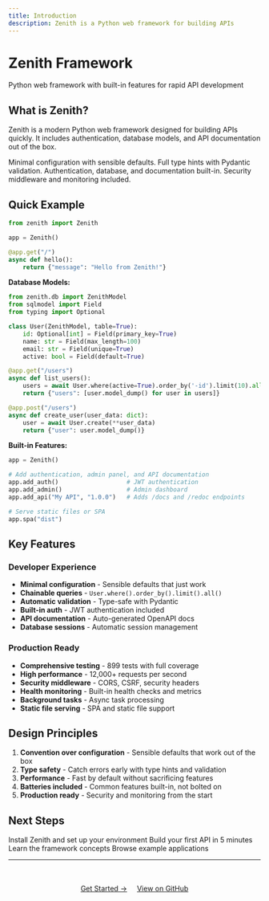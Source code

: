 ```yaml
---
title: Introduction
description: Zenith is a Python web framework for building APIs
---
```



<div class="hero">
  <h1> Zenith Framework</h1>
  <p>Python web framework with built-in features for rapid API development</p>
</div>

## What is Zenith?

Zenith is a modern Python web framework designed for building APIs quickly. It includes authentication, database models, and API documentation out of the box.

<CardGrid>
  <Card title="Fast to Code" icon="rocket">
    Minimal configuration with sensible defaults.
  </Card>
  <Card title="Type Safe" icon="shield">
    Full type hints with Pydantic validation.
  </Card>
  <Card title="Batteries Included" icon="puzzle">
    Authentication, database, and documentation built-in.
  </Card>
  <Card title="Production Ready" icon="check">
    Security middleware and monitoring included.
  </Card>
</CardGrid>

## Quick Example

```python
from zenith import Zenith

app = Zenith()

@app.get("/")
async def hello():
    return {"message": "Hello from Zenith!"}
```

**Database Models:**
```python
from zenith.db import ZenithModel
from sqlmodel import Field
from typing import Optional

class User(ZenithModel, table=True):
    id: Optional[int] = Field(primary_key=True)
    name: str = Field(max_length=100)
    email: str = Field(unique=True)
    active: bool = Field(default=True)

@app.get("/users")
async def list_users():
    users = await User.where(active=True).order_by('-id').limit(10).all()
    return {"users": [user.model_dump() for user in users]}

@app.post("/users")
async def create_user(user_data: dict):
    user = await User.create(**user_data)
    return {"user": user.model_dump()}
```

**Built-in Features:**
```python
app = Zenith()

# Add authentication, admin panel, and API documentation
app.add_auth()                   # JWT authentication
app.add_admin()                  # Admin dashboard
app.add_api("My API", "1.0.0")   # Adds /docs and /redoc endpoints

# Serve static files or SPA
app.spa("dist")
```

## Key Features

### Developer Experience

- **Minimal configuration** - Sensible defaults that just work
- **Chainable queries** - `User.where().order_by().limit().all()`
- **Automatic validation** - Type-safe with Pydantic
- **Built-in auth** - JWT authentication included
- **API documentation** - Auto-generated OpenAPI docs
- **Database sessions** - Automatic session management

### Production Ready

- **Comprehensive testing** - 899 tests with full coverage
- **High performance** - 12,000+ requests per second
- **Security middleware** - CORS, CSRF, security headers
- **Health monitoring** - Built-in health checks and metrics
- **Background tasks** - Async task processing
- **Static file serving** - SPA and static file support

## Design Principles

1. **Convention over configuration** - Sensible defaults that work out of the box
2. **Type safety** - Catch errors early with type hints and validation
3. **Performance** - Fast by default without sacrificing features
4. **Batteries included** - Common features built-in, not bolted on
5. **Production ready** - Security and monitoring from the start

## Next Steps


<CardGrid>
  <Card title="Installation" icon="download" link="/installation">
    Install Zenith and set up your environment
  </Card>
  <Card title="Quick Start" icon="rocket" link="/quick-start">
    Build your first API in 5 minutes
  </Card>
  <Card title="Documentation" icon="book" link="/concepts/routing">
    Learn the framework concepts
  </Card>
  <Card title="Examples" icon="code" link="/examples">
    Browse example applications
  </Card>
</CardGrid>

---

<div style="text-align: center; margin-top: 3rem;">
  <a href="/zenith/quick-start" class="button">Get Started →</a>
  <a href="https://github.com/nijaru/zenith" class="button button-outline" style="margin-left: 1rem;">View on GitHub</a>
</div>